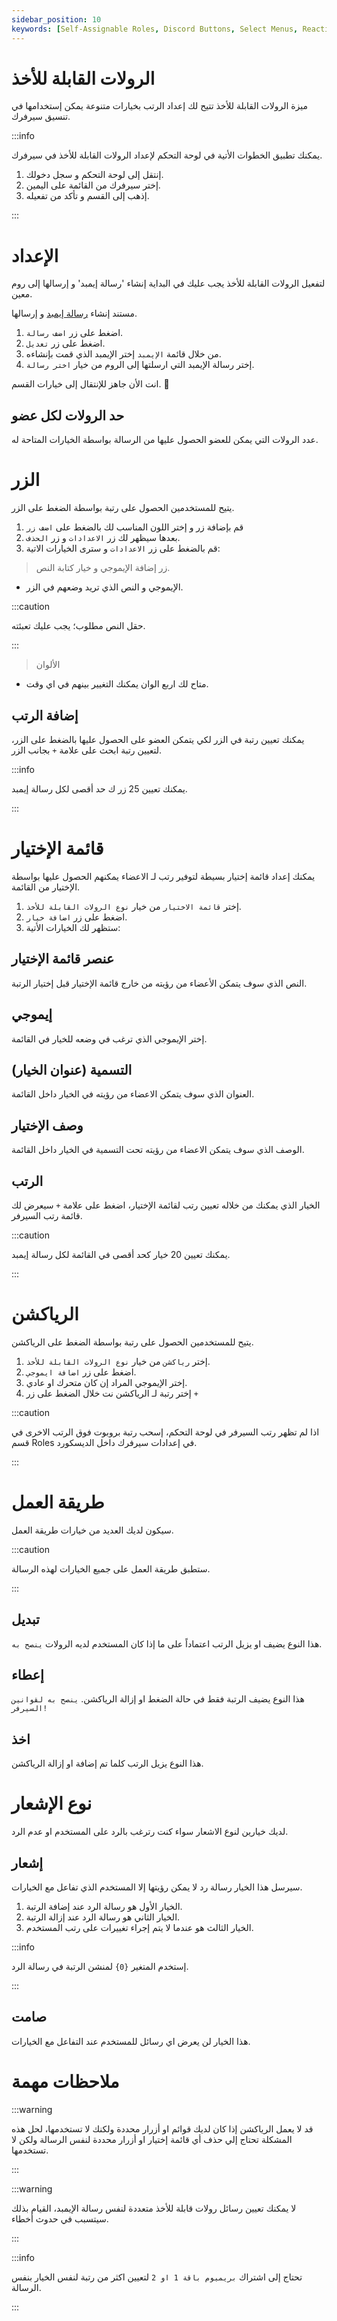 ```yaml
---
sidebar_position: 10
keywords: [Self-Assignable Roles, Discord Buttons, Select Menus, Reaction Roles, Role Management] 
---
```


# الرولات القابلة للأخذ 

ميزة الرولات القابلة للأخذ تتيح لك إعداد الرتب بخيارات متنوعة يمكن إستخدامها في تنسيق سيرفرك.

:::info

يمكنك تطبيق الخطوات الأتية في لوحة التحكم لإعداد الرولات القابلة للأخذ في سيرفرك. 

1. إنتقل إلى لوحة التحكم و سجل دخولك. 
2. إختر سيرفرك من القائمة على اليمين.
3. إذهب إلى القسم و تأكد من تفعيله.

:::

# الإعداد

لتفعيل الرولات القابلة للأخذ يجب عليك في البداية إنشاء 'رسالة إيمبد' و إرسالها إلى روم معين.

 مستند إنشاء [رسالة إيمبد](https://docs.probot.io/ar/docs/modules/embed) و إرسالها.

1. اضغط على زر `اضف رسالة`.
2. اضغط على زر `تعديل`.
3. من خلال قائمة `الإيمبد` إختر الإيمبد الذي قمت بإنشاءه.
4. إختر رسالة الإيمبد التي ارسلتها إلى الروم من خيار `اختر رسالة`.

انت الأن جاهز للإنتقال إلى خيارات القسم. 🙋

## حد الرولات لكل عضو

عدد الرولات التي يمكن للعضو الحصول عليها من الرسالة بواسطة الخيارات المتاحة له.

# الزر

يتيح للمستخدمين الحصول على رتبة بواسطة الضغط على الزر.

1. قم بإضافة زر و إختر اللون المناسب لك بالضغط على `اضف زر`
2. بعدها سيظهر لك زر `الاعدادات` و زر `الحذف`.
3. قم بالضغط على زر `الاعدادات` و سترى الخيارات الاتية:

> زر إضافة الإيموجي و خيار كتابة النص.

- الإيموجي و النص الذي تريد وضعهم في الزر.

:::caution

حقل النص مطلوب؛ يجب عليك تعبئته.

:::

> الألوان

- متاح لك اربع الوان يمكنك التغيير بينهم في اي وقت.

## إضافة الرتب

يمكنك تعيين رتبة في الزر لكي يتمكن العضو على الحصول عليها بالضغط على الزر، لتعيين رتبة ابحث على علامة `+` بجانب الزر.

:::info

يمكنك تعيين 25 زر ك حد أقصى لكل رسالة إيمبد.

:::

# قائمة الإختيار

يمكنك إعداد قائمة إختيار بسيطة لتوفير رتب لـ الاعضاء يمكنهم الحصول عليها بواسطة الإختيار من القائمة.

1. إختر `قائمة الاختيار` من خيار `نوع الرولات القابلة للأخذ`.
2. اضغط على زر `اضافة خيار`.
3. ستظهر لك الخيارات الأتية:

## عنصر قائمة الإختيار

النص الذي سوف يتمكن الأعضاء من رؤيته من خارج قائمة الإختيار قبل إختيار الرتبة.

## إيموجي

إختر الإيموجي الذي ترغب في وضعه للخيار في القائمة.

## التسمية (عنوان الخيار)

العنوان الذي سوف يتمكن الاعضاء من رؤيته في الخيار داخل القائمة.

## وصف الإختيار

الوصف الذي سوف يتمكن الاعضاء من رؤيته تحت التسمية في الخيار داخل القائمة.

## الرتب

الخيار الذي يمكنك من خلاله تعيين رتب لقائمة الإختيار، اضغط على علامة `+` سيعرض لك قائمة رتب السيرفر.

:::caution

يمكنك تعيين 20 خيار كحد أقصى في القائمة لكل رسالة إيمبد.

:::

# الرياكشن

يتيح للمستخدمين الحصول على رتبة بواسطة الضغط على الرياكشن.

1. إختر `رياكشن` من خيار `نوع الرولات القابلة للأخذ`.
2. اضغط على زر `اضافة ايموجي`. 
3. إختر الإيموجي المراد إن كان متحرك او عادي.
4. إختر رتبة لـ الرياكشن نت خلال الضغط على زر `+`

:::caution

اذا لم تظهر رتب السيرفر في لوحة التحكم، إسحب رتبة بروبوت فوق الرتب الاخرى في قسم Roles في إعدادات سيرفرك داخل الديسكورد.

:::

# طريقة العمل

سيكون لديك العديد من خيارات طريقة العمل.

:::caution

ستطبق طريقة العمل على جميع الخيارات لهذه الرسالة.

:::

## تبديل

هذا النوع يضيف او يزيل الرتب اعتماداً على ما إذا كان المستخدم لديه الرولات `ينصح به`.

## إعطاء

هذا النوع يضيف الرتبة فقط في حالة الضغط او إزالة الرياكشن. `ينصح به لقوانين السيرفر!`


## اخذ

هذا النوع يزيل الرتب كلما تم إضافة او إزالة الرياكشن.

# نوع الإشعار

لديك خيارين لنوع الاشعار سواء كنت رترغب بالرد على المستخدم او عدم الرد.

## إشعار

سيرسل هذا الخيار رسالة رد لا يمكن رؤيتها إلا المستخدم الذي تفاعل مع الخيارات.

1. الخيار الأول هو رسالة الرد عند إضافة الرتبة.
2. الخيار الثاني هو رسالة الرد عند إزالة الرتبة.
3. الخيار الثالث هو عندما لا يتم إجراء تغييرات على رتب المستخدم.

:::info

إستخدم المتغير `{0}` لمنشن الرتبة في رسالة الرد.

:::

## صامت

هذا الخيار لن يعرض اي رسائل للمستخدم عند التفاعل مع الخيارات.


# ملاحظات مهمة

:::warning

قد لا يعمل الرياكشن إذا كان لديك قوائم او أزرار محددة ولكنك لا تستخدمها، لحل هذه المشكلة تحتاج إلي حذف أي قائمة إختيار او أزرار محددة لنفس الرسالة ولكن لا تستخدمها.

:::

:::warning

لا يمكنك تعيين رسائل رولات قابلة للأخذ متعددة لنفس رسالة الإيمبد، القيام بذلك سيتسبب في حدوث أخطاء.

:::

:::info

تحتاج إلى اشتراك `بريميوم باقة 1 او 2` لتعيين اكثر من رتبة لنفس الخيار بنفس الرسالة.

:::
